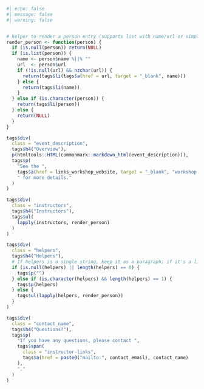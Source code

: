 ```r
#| echo: false
#| message: false
#| warning: false


# helper to render a person entry (supports list with name/url or simple character)
render_person <- function(person) {
  if (is.null(person)) return(NULL)
  if (is.list(person)) {
    name <- person$name %||% ""
    url  <- person$url
    if (!is.null(url) && nzchar(url)) {
      return(tags$li(tags$a(href = url, target = "_blank", name)))
    } else {
      return(tags$li(name))
    }
  } else if (is.character(person)) {
    return(tags$li(person))
  } else {
    return(NULL)
  }
}

tags$div(
  class = "event_description",
  tags$h4("Overview"),
  p(htmltools::HTML(commonmark::markdown_html(event_description))),
  tags$p(
    "See the ",
    tags$a(href = links_workshop_website, target = "_blank", "workshop website"),
    " for more details."
  )
)

tags$div(
  class = "instructors",
  tags$h4("Instructors"),
  tags$ul(
    lapply(instructors, render_person)
  )
)

tags$div(
  class = "helpers",
  tags$h4("Helpers"),
  # If helpers is a single string, keep it as a paragraph; if it's a list/vector render as list
  if (is.null(helpers) || length(helpers) == 0) {
    tags$p("") 
  } else if (is.character(helpers) && length(helpers) == 1) {
    tags$p(helpers)
  } else {
    tags$ul(lapply(helpers, render_person))
  }
)

tags$div(
  class = "contact_name",
  tags$h4("Questions?"),
  tags$p(
    "If you have any questions, please contact ",
    tags$span(
      class = "instructor-links",
      tags$a(href = paste0("mailto:", contact_email), contact_name)
    ),
    "."
  )
)
```


